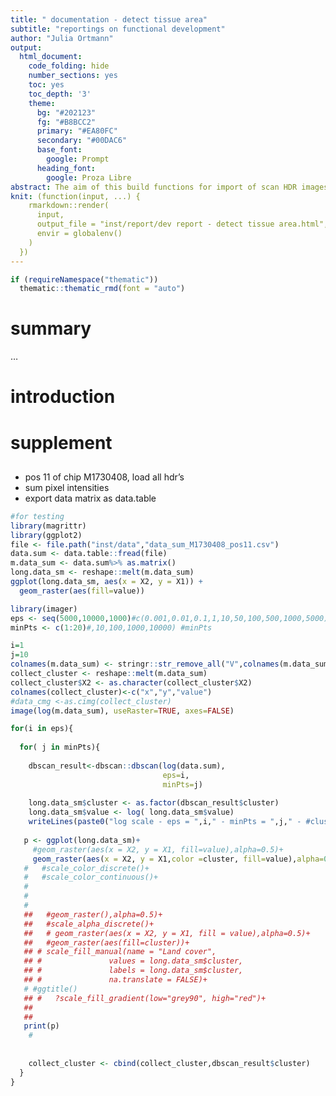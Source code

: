 ```yaml
---
title: " documentation - detect tissue area"
subtitle: "reportings on functional development"
author: "Julia Ortmann"
output: 
  html_document:
    code_folding: hide
    number_sections: yes
    toc: yes
    toc_depth: '3'
    theme:
      bg: "#202123"
      fg: "#B8BCC2"
      primary: "#EA80FC"
      secondary: "#00DAC6"
      base_font:
        google: Prompt
      heading_font:
        google: Proza Libre
abstract: The aim of this build functions for import of scan HDR images, defined by scan_ID
knit: (function(input, ...) {
    rmarkdown::render(
      input,
      output_file = "inst/report/dev report - detect tissue area.html",
      envir = globalenv()
    )
  })
---
```


```r
if (requireNamespace("thematic")) 
  thematic::thematic_rmd(font = "auto")
```

# summary

... 

# introduction 

# supplement

## 

- pos 11 of chip M1730408, load all hdr's
- sum pixel intensities
- export data matrix as data.table 
```r
#for testing
library(magrittr)
library(ggplot2)
file <- file.path("inst/data","data_sum_M1730408_pos11.csv")
data.sum <- data.table::fread(file)
m.data_sum <- data.sum%>% as.matrix()
long.data_sm <- reshape::melt(m.data_sum)
ggplot(long.data_sm, aes(x = X2, y = X1)) + 
  geom_raster(aes(fill=value))

```

```r
library(imager)
eps <- seq(5000,10000,1000)#c(0.001,0.01,0.1,1,10,50,100,500,1000,5000) #eps
minPts <- c(1:20)#,10,100,1000,10000) #minPts

i=1
j=10
colnames(m.data_sum) <- stringr::str_remove_all("V",colnames(m.data_sum))
collect_cluster <- reshape::melt(m.data_sum)
collect_cluster$X2 <- as.character(collect_cluster$X2)
colnames(collect_cluster)<-c("x","y","value")
#data_cmg <-as.cimg(collect_cluster)
image(log(m.data_sum), useRaster=TRUE, axes=FALSE)

for(i in eps){
  
  for( j in minPts){
    
    dbscan_result<-dbscan::dbscan(log(data.sum),
                                  eps=i,
                                  minPts=j)
    
    long.data_sm$cluster <- as.factor(dbscan_result$cluster)
    long.data_sm$value <- log( long.data_sm$value)
    writeLines(paste0("log scale - eps = ",i," - minPts = ",j," - #cluster: ",length(table(dbscan_result$cluster))))
    
   p <- ggplot(long.data_sm)+
     #geom_raster(aes(x = X2, y = X1, fill=value),alpha=0.5)+ 
     geom_raster(aes(x = X2, y = X1,color =cluster, fill=value),alpha=0.5)
   #   #scale_color_discrete()+
   #   #scale_color_continuous()+
   #   
   #   
   #   
   ##   #geom_raster(),alpha=0.5)+
   ##   #scale_alpha_discrete()+
   ##   # geom_raster(aes(x = X2, y = X1, fill = value),alpha=0.5)+
   ##   #geom_raster(aes(fill=cluster))+
   ## # scale_fill_manual(name = "Land cover",
   ## #               values = long.data_sm$cluster,
   ## #               labels = long.data_sm$cluster,
   ## #               na.translate = FALSE)+
   # #ggtitle()
   ## #   ?scale_fill_gradient(low="grey90", high="red")+
   ##   
   ## 
   print(p)
    # 
   
   
    collect_cluster <- cbind(collect_cluster,dbscan_result$cluster)
  }
}
```
